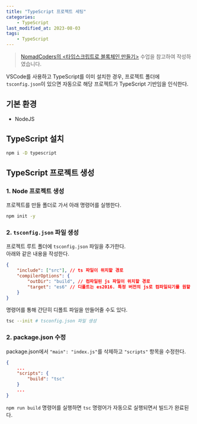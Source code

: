 ```yaml
---
title: "TypeScript 프로젝트 세팅"
categories:
    - TypeScript
last_modified_at: 2023-08-03
tags:
    - TypeScript
---
```


> [NomadCoders의 <타입스크립트로 블록체인 만들기>](https://nomadcoders.co/typescript-for-beginners/) 수업을 참고하여 작성하였습니다.

VSCode를 사용하고 TypeScript를 이미 설치한 경우,
프로젝트 폴더에 `tsconfig.json`이 있으면 자동으로 해당 프로젝트가 TypeScript 기반임을 인식한다.

## 기본 환경

-   NodeJS

## TypeScript 설치

```bash
npm i -D typescript
```

## TypeScript 프로젝트 생성

### 1. Node 프로젝트 생성

프로젝트를 만들 폴더로 가서 아래 명령어를 실행한다.

```bash
npm init -y
```

### 2. `tsconfig.json` 파일 생성

프로젝트 루트 폴더에 `tsconfig.json` 파일을 추가한다.  
아래와 같은 내용을 작성한다.

```json
{
    "include": ["src"], // ts 파일이 위치할 경로
    "compilerOptions": {
        "outDir": "build", // 컴파일된 js 파일이 위치할 경로
        "target": "es6" // 디폴트는 es2016. 특정 버전의 js로 컴파일되기를 원할 시에 수정
    }
}
```

명령어를 통해 간단히 디폴트 파일을 만들어줄 수도 있다.

```bash
tsc --init # tsconfig.json 파일 생성
```

### 2. package.json 수정

package.json에서 `"main": "index.js"`를 삭제하고 `"scripts"` 항목을 수정한다.

```json
{
    ...
    "scripts": {
        "build": "tsc"
    }
    ...
}
```

`npm run build` 명령어를 실행하면 `tsc` 명령어가 자동으로 실행되면서 빌드가 완료된다.
